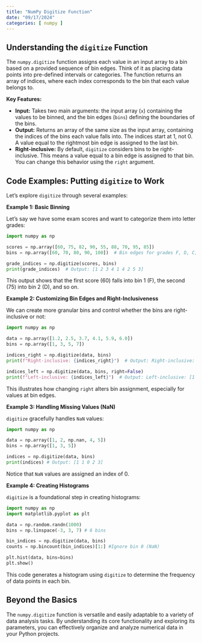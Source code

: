 ```yaml
---
title: "NumPy Digitize Function"
date: "09/17/2024"
categories: [ numpy ]
---
```


## Understanding the `digitize` Function

The `numpy.digitize` function assigns each value in an input array to a bin based on a provided sequence of bin edges.  Think of it as placing data points into pre-defined intervals or categories.  The function returns an array of indices, where each index corresponds to the bin that each value belongs to.

**Key Features:**

* **Input:** Takes two main arguments: the input array (`x`) containing the values to be binned, and the bin edges (`bins`) defining the boundaries of the bins.
* **Output:** Returns an array of the same size as the input array, containing the indices of the bins each value falls into.  The indices start at 1, not 0. A value equal to the rightmost bin edge is assigned to the last bin.
* **Right-inclusive:**  By default, `digitize` considers bins to be right-inclusive. This means a value equal to a bin edge is assigned to that bin. You can change this behavior using the `right` argument.


## Code Examples:  Putting `digitize` to Work

Let's explore `digitize` through several examples:

**Example 1: Basic Binning**

Let's say we have some exam scores and want to categorize them into letter grades:

```python
import numpy as np

scores = np.array([60, 75, 82, 90, 55, 88, 70, 95, 85])
bins = np.array([60, 70, 80, 90, 100])  # Bin edges for grades F, D, C, B, A

grade_indices = np.digitize(scores, bins)
print(grade_indices)  # Output: [1 2 3 4 1 4 2 5 3]
```

This output shows that the first score (60) falls into bin 1 (F), the second (75) into bin 2 (D), and so on.


**Example 2: Customizing Bin Edges and Right-Inclusiveness**

We can create more granular bins and control whether the bins are right-inclusive or not:

```python
import numpy as np

data = np.array([1.2, 2.5, 3.7, 4.1, 5.9, 6.0])
bins = np.array([1, 3, 5, 7])

indices_right = np.digitize(data, bins)
print(f"Right-inclusive: {indices_right}")  # Output: Right-inclusive: [1 2 2 3 3 4]

indices_left = np.digitize(data, bins, right=False)
print(f"Left-inclusive: {indices_left}")  # Output: Left-inclusive: [1 2 3 3 4 4]

```

This illustrates how changing `right` alters bin assignment, especially for values at bin edges.


**Example 3: Handling Missing Values (NaN)**

`digitize` gracefully handles `NaN` values:

```python
import numpy as np

data = np.array([1, 2, np.nan, 4, 5])
bins = np.array([1, 3, 5])

indices = np.digitize(data, bins)
print(indices) # Output: [1 1 0 2 3]

```

Notice that `NaN` values are assigned an index of 0.


**Example 4:  Creating Histograms**

`digitize` is a foundational step in creating histograms:

```python
import numpy as np
import matplotlib.pyplot as plt

data = np.random.randn(1000)
bins = np.linspace(-3, 3, 7) # 6 bins

bin_indices = np.digitize(data, bins)
counts = np.bincount(bin_indices)[1:] #Ignore bin 0 (NaN)

plt.hist(data, bins=bins)
plt.show()

```

This code generates a histogram using `digitize` to determine the frequency of data points in each bin.



##  Beyond the Basics


The `numpy.digitize` function is versatile and easily adaptable to a variety of data analysis tasks. By understanding its core functionality and exploring its parameters, you can effectively organize and analyze numerical data in your Python projects.

